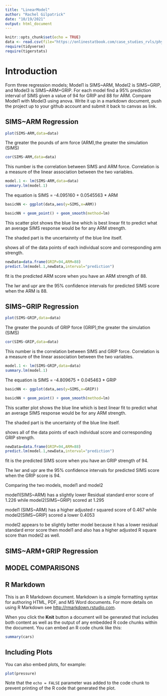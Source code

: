 ```yaml
---
title: "LinearModel"
author: "Rachel Gilpatrick"
date: "10/19/2021"
output: html_document
---
```


```r
knitr::opts_chunk$set(echo = TRUE)
data <- read.csv(file="https://onlinestatbook.com/case_studies_rvls/physical_strength/data.txt",sep="",header=TRUE)
require(tidyverse)
require(tigerstats)
```

# Introduction

Form three regression models; Model1 is SIMS~ARM, Model2 is SIMS~GRIP, and Model3 is SIMS~ARM+GRIP. For each model find a 95% prediction interval of SIMS given a value of 94  for GRIP and 88 for ARM. Compare Model1 with Model3 using anova. Write it up in a markdown document, push the project up to your github account and submit it back to canvas as link.

## SIMS~ARM Regression

```r
plot(SIMS~ARM,data=data)
```

The greater the pounds of arm force (ARM),the greater the simulation (SIMS)

```r
cor(SIMS~ARM,data=data)
```
This number is the correlation between SIMS and ARM force. Correlation is a measure of the linear association between the two variables.

```r
model.1 <- lm(SIMS~ARM,data=data)
summary.lm(model.1)
```
The equation is SIMS = -4.095160 + 0.0545563 * ARM

```r
basicNN <- ggplot(data,aes(y=SIMS,x=ARM))
```

```r
basicNN + geom_point() + geom_smooth(method=lm)
``` 

This scatter plot shows the blue line which is best linear fit to predict what an average SIMS response would be for any ARM strength.

The shaded part is the uncertainnty of the blue line itself.

shows all of the data points of each individual score and corresponding arm strength. 

```r
newData=data.frame(GRIP=94,ARM=88)
predict.lm(model.1,newData,interval="prediction")
```
fit is the predicted ARM score when you have an ARM strength of 88.

The lwr and upr are the 95% confidence intervals for predicted SIMS score when the ARM is 88. 

## SIMS~GRIP Regression

```r
plot(SIMS~GRIP,data=data)
```

The greater the pounds of GRIP force (GRIP),the greater the simulation (SIMS)

```r
cor(SIMS~GRIP,data=data)
```
This number is the correlation between SIMS and GRIP force. Correlation is a measure of the linear association between the two variables.

```r
model.1 <- lm(SIMS~GRIP,data=data)
summary.lm(model.1)
```
The equation is SIMS = -4.809675 + 0.045463 * GRIP

```r
basicNN <- ggplot(data,aes(y=SIMS,x=GRIP))
```

```r
basicNN + geom_point() + geom_smooth(method=lm)
``` 

This scatter plot shows the blue line which is best linear fit to predict what an average SIMS response would be for any ARM strength.

The shaded part is the uncertainty of the blue line itself.

shows all of the data points of each individual score and corresponding GRIP strength. 

```r
newData=data.frame(GRIP=94,ARM=88)
predict.lm(model.1,newData,interval="prediction")
```
fit is the predicted SIMS score when you have an GRIP strength of 94.

The lwr and upr are the 95% confidence intervals for predicted SIMS score when the GRIP score is 94.

Comparing the two models, model1 and model2

model1(SIMS~ARM) has a slightly lower Residual standard error score of 1.226 while model2(SIMS~GRIP) scored at 1.295

model1 (SIMS~ARM) has a higher adjusted r squared score of 0.467 while model2(SIMS~GRIP) scored a lower 0.4053

model2 appears to be slightly better model because it has a lower residual standard error score then model1 and also has a higher adjusted R square score than model2 as well.

## SIMS~ARM+GRIP Regression

## MODEL COMPARISONS

## R Markdown

This is an R Markdown document. Markdown is a simple formatting syntax for authoring HTML, PDF, and MS Word documents. For more details on using R Markdown see <http://rmarkdown.rstudio.com>.

When you click the **Knit** button a document will be generated that includes both content as well as the output of any embedded R code chunks within the document. You can embed an R code chunk like this:

```r
summary(cars)
```

## Including Plots

You can also embed plots, for example:

```r
plot(pressure)
```

Note that the `echo = FALSE` parameter was added to the code chunk to prevent printing of the R code that generated the plot.
